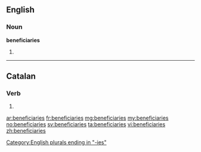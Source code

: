 ==English==

===Noun===
'''beneficiaries'''

# {{plural of|beneficiary}}

[[Category:English plurals ending in "-ies"]]

----

==Catalan==

===Verb===
{{head|ca|verb form}}

# {{ca-verb form of|p=2|n=sg|m=cond|beneficiar}}

[[ar:beneficiaries]]
[[fr:beneficiaries]]
[[mg:beneficiaries]]
[[my:beneficiaries]]
[[no:beneficiaries]]
[[sv:beneficiaries]]
[[ta:beneficiaries]]
[[vi:beneficiaries]]
[[zh:beneficiaries]]